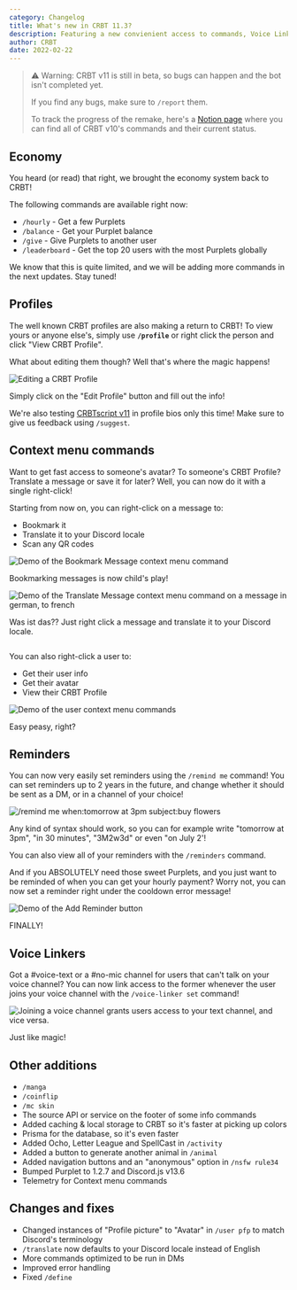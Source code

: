 ```yaml
---
category: Changelog
title: What's new in CRBT 11.3?
description: Featuring a new convienient access to commands, Voice Linkers, Reminders, Economy and CRBT Profiles!
author: CRBT
date: 2022-02-22
---
```


<script lang="ts">
	'$lib/components/BlogHeader.svelte';
</script>

<MetaTags title={title} description={description} />
<BlogHeader metadata={metadata} />

<section itemprop="articleBody">

> ⚠ Warning: CRBT v11 is still in beta, so bugs can happen and the bot isn't completed yet.
>
> If you find any bugs, make sure to `/report` them.
>
> To track the progress of the remake, here's a [Notion page](https://clembs.notion.site/7219f79b49c549e785fe6734c748f33c?v=b32a606e6b3343a285a0a45248f1b1b3) where you can find all of CRBT v10's commands and their current status.

## Economy

You heard (or read) that right, we brought the economy system back to CRBT!

The following commands are available right now:

- `/hourly` - Get a few Purplets
- `/balance` - Get your Purplet balance
- `/give` - Give Purplets to another user
- `/leaderboard` - Get the top 20 users with the most Purplets globally

We know that this is quite limited, and we will be adding more commands in the next updates. Stay tuned!

## Profiles

The well known CRBT profiles are also making a return to CRBT! To view yours or anyone else's, simply use **`/profile`** or right click the person and click "View CRBT Profile".

What about editing them though? Well that's where the magic happens!

<img src="https://cdn.clembs.xyz/RX0nP3Z.gif" alt="Editing a CRBT Profile">
<p class="subtext">Simply click on the "Edit Profile" button and fill out the info!</p>

We're also testing [CRBTscript v11](https://crbt.notion.site/CRBTscript-Docs-742706c71b5848c9a1b155d187573bba) in profile bios only this time! Make sure to give us feedback using `/suggest`.

## Context menu commands

Want to get fast access to someone's avatar? To someone's CRBT Profile? Translate a message or save it for later? Well, you can now do it with a single right-click!

Starting from now on, you can right-click on a message to:

- Bookmark it
- Translate it to your Discord locale
- Scan any QR codes

<div class="grid">
  <div class="column">
    <img src="https://cdn.clembs.xyz/WY4iLrP.gif" alt="Demo of the Bookmark Message context menu command">
    <p class="subtext">Bookmarking messages is now child's play!</p>
  </div>
  <div class="column">
    <img src="https://cdn.clembs.xyz/1w8zhOP.gif" alt="Demo of the Translate Message context menu command on a message in german, to french">
    <p class="subtext">Was ist das?? Just right click a message and translate it to your Discord locale.</p>
  </div>
</div>

You can also right-click a user to:

- Get their user info
- Get their avatar
- View their CRBT Profile

<img src="https://cdn.clembs.xyz/u1Qh2Ko.gif" alt="Demo of the user context menu commands">
<p class="subtext">Easy peasy, right?</p>

## Reminders

You can now very easily set reminders using the `/remind me` command! You can set reminders up to 2 years in the future, and change whether it should be sent as a DM, or in a channel of your choice!

  <img src="https://cdn.clembs.xyz/q7AbFb0.png" alt="/remind me when:tomorrow at 3pm subject:buy flowers">
  <p class="subtext">Any kind of syntax should work, so you can for example write "tomorrow at 3pm", "in 30 minutes", "3M2w3d" or even "on July 2'!</p>

You can also view all of your reminders with the `/reminders` command.

And if you ABSOLUTELY need those sweet Purplets, and you just want to be reminded of when you can get your hourly payment? Worry not, you can now set a reminder right under the cooldown error message!

  <img src="https://cdn.clembs.xyz/iJbRRgv.gif" alt="Demo of the Add Reminder button">
  <p class="subtext">FINALLY!</p>

## Voice Linkers

Got a #voice-text or a #no-mic channel for users that can't talk on your voice channel? You can now link access to the former whenever the user joins your voice channel with the `/voice-linker set` command!

  <img src="https://cdn.clembs.xyz/50xhzfD.gif" alt="Joining a voice channel grants users access to your text channel, and vice versa.">
  <p class="subtext">Just like magic!</p>

## Other additions

- `/manga`
- `/coinflip`
- `/mc skin`
- The source API or service on the footer of some info commands
- Added caching & local storage to CRBT so it's faster at picking up colors
- Prisma for the database, so it's even faster
- Added Ocho, Letter League and SpellCast in `/activity`
- Added a button to generate another animal in `/animal`
- Added navigation buttons and an "anonymous" option in `/nsfw rule34`
- Bumped Purplet to 1.2.7 and Discord.js v13.6
- Telemetry for Context menu commands

## Changes and fixes

- Changed instances of "Profile picture" to "Avatar" in `/user pfp` to match Discord's terminology
- `/translate` now defaults to your Discord locale instead of English
- More commands optimized to be run in DMs
- Improved error handling
- Fixed `/define`

</section>
